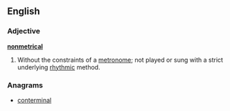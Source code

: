 ==English==

===Adjective===
'''[[non]][[metrical]]'''

# {{music}} Without the constraints of a [[metronome]]; not played or sung with a strict underlying [[rhythmic]] method.

===Anagrams===
* [[conterminal#English|conterminal]]